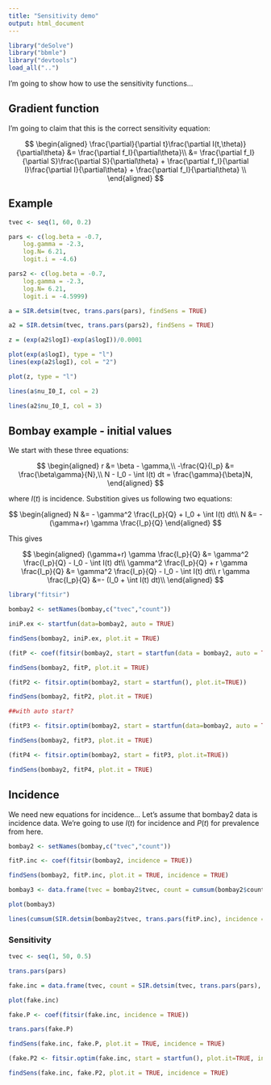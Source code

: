 ```yaml
---
title: "Sensitivity demo"
output: html_document
---
```


```r
library("deSolve")
library("bbmle")
library("devtools")
load_all("..")
```

I'm going to show how to use the sensitivity functions...

## Gradient function

I'm going to claim that this is the correct sensitivity equation:

$$
\begin{aligned}
\frac{\partial}{\partial t}\frac{\partial I(t,\theta)}{\partial\theta} &= \frac{\partial f_I}{\partial\theta}\\
&= \frac{\partial f_I}{\partial S}\frac{\partial  S}{\partial\theta} + \frac{\partial f_I}{\partial I}\frac{\partial I}{\partial\theta} + \frac{\partial f_I}{\partial\theta} \\
\end{aligned}
$$

## Example 

```r
tvec <- seq(1, 60, 0.2)

pars <- c(log.beta = -0.7,
	log.gamma = -2.3,
	log.N= 6.21,
	logit.i = -4.6)

pars2 <- c(log.beta = -0.7,
	log.gamma = -2.3,
	log.N= 6.21,
	logit.i = -4.5999)

a = SIR.detsim(tvec, trans.pars(pars), findSens = TRUE)

a2 = SIR.detsim(tvec, trans.pars(pars2), findSens = TRUE)

z = (exp(a2$logI)-exp(a$logI))/0.0001

plot(exp(a$logI), type = "l")
lines(exp(a2$logI), col = "2")

plot(z, type = "l")

lines(a$nu_I0_I, col = 2)

lines(a2$nu_I0_I, col = 3)

```

## Bombay example - initial values

We start with these three equations:

$$
\begin{aligned}
r &= \beta - \gamma,\\
-\frac{Q}{I_p} &= \frac{\beta\gamma}{N},\\
N - I_0 - \int I(t) dt = \frac{\gamma}{\beta}N,
\end{aligned}
$$

where $I(t)$ is incidence. Substition gives us following two equations:

$$
\begin{aligned}
N &= - \gamma^2 \frac{I_p}{Q} + I_0 + \int I(t) dt\\
N &= - (\gamma+r) \gamma \frac{I_p}{Q}
\end{aligned}
$$

This gives

$$
\begin{aligned}
(\gamma+r) \gamma \frac{I_p}{Q} &= \gamma^2 \frac{I_p}{Q} - I_0 - \int I(t) dt\\
\gamma^2 \frac{I_p}{Q} + r \gamma \frac{I_p}{Q} &= \gamma^2 \frac{I_p}{Q} - I_0 - \int I(t) dt\\
r \gamma \frac{I_p}{Q} &=- (I_0 + \int I(t) dt)\\
\end{aligned}
$$

```r
library("fitsir")

bombay2 <- setNames(bombay,c("tvec","count"))

iniP.ex <- startfun(data=bombay2, auto = TRUE)

findSens(bombay2, iniP.ex, plot.it = TRUE)

(fitP <- coef(fitsir(bombay2, start = startfun(data = bombay2, auto = TRUE))))

findSens(bombay2, fitP, plot.it = TRUE)

```

```r
(fitP2 <- fitsir.optim(bombay2, start = startfun(), plot.it=TRUE))

findSens(bombay2, fitP2, plot.it = TRUE)

##with auto start?

(fitP3 <- fitsir.optim(bombay2, start = startfun(data=bombay2, auto = TRUE), plot.it=TRUE))

findSens(bombay2, fitP3, plot.it = TRUE)

```

```r

(fitP4 <- fitsir.optim(bombay2, start = fitP3, plot.it=TRUE))

findSens(bombay2, fitP4, plot.it = TRUE)

```

## Incidence

We need new equations for incidence... Let's assume that bombay2 data is incidence data. We're going to use $I(t)$ for incidence and $P(t)$ for prevalence from here.

```r

bombay2 <- setNames(bombay,c("tvec","count"))

fitP.inc <- coef(fitsir(bombay2, incidence = TRUE))

findSens(bombay2, fitP.inc, plot.it = TRUE, incidence = TRUE)

bombay3 <- data.frame(tvec = bombay2$tvec, count = cumsum(bombay2$count))

plot(bombay3)

lines(cumsum(SIR.detsim(bombay2$tvec, trans.pars(fitP.inc), incidence = TRUE)), col = 2)
```

### Sensitivity

```r
tvec <- seq(1, 50, 0.5)

trans.pars(pars)

fake.inc = data.frame(tvec, count = SIR.detsim(tvec, trans.pars(pars), incidence = TRUE))

plot(fake.inc)

fake.P <- coef(fitsir(fake.inc, incidence = TRUE))

trans.pars(fake.P)

findSens(fake.inc, fake.P, plot.it = TRUE, incidence = TRUE)
```

```r
(fake.P2 <- fitsir.optim(fake.inc, start = startfun(), plot.it=TRUE, incidence = TRUE))

findSens(fake.inc, fake.P2, plot.it = TRUE, incidence = TRUE)

```
